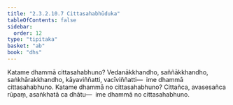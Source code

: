 ```yaml
---
title: "2.3.2.10.7 Cittasahabhūduka"
tableOfContents: false
sidebar:
  order: 12
type: "tipitaka"
basket: "ab"
book: "dhs"
---
```



<DynamicBreadcrumb />

<Division number="1203" book="dhs" bookNo="29" page="239">

<Paragraph number="1899" book="dhs">
Katame dhammā cittasahabhuno? Vedanākkhandho, saññākkhandho, saṅkhārakkhandho, kāyaviññatti, vacīviññatti—  ime dhammā cittasahabhuno.
</Paragraph>

</Division>
<Division number="1204" book="dhs" bookNo="29" page="239">

<Paragraph number="1900" book="dhs">
Katame dhammā no cittasahabhuno? Cittañca, avasesañca rūpaṃ, asaṅkhatā ca dhātu—  ime dhammā no cittasahabhuno.
</Paragraph>
</Division>